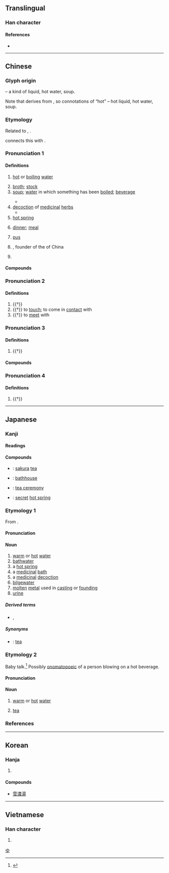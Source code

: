 {{character info/new}}
{{also|汤}}
==Translingual==

===Han character===
{{Han char|rn=85|rad=水|as=09|sn=12|four=36127|canj=EAMH|ids=⿰氵昜}}

====References====
* {{Han ref|kx=0638.160|dkj=17874|dj=1045.080|hdz=31674.030|uh=6E6F|ud=28271|bh=B4F6|bd=46326}}

----

==Chinese==
{{zh-forms|s=汤}}

===Glyph origin===
{{Han etym}}
{{Han compound|水|alt1=氵|昜|c1=s|c2=p|t1=water|ls=psc}} – a kind of liquid, hot water, soup.

Note that {{lang|zh|昜}} derives from {{zh-l|*日|sun}}, so connotations of “hot” – hot liquid, hot water, soup.

===Etymology===
Related to {{och-l|盪|basin for holding hot water for washing; wash basin}}, {{och-l|煬|to heat; to roast}}.

{{zh-ref|Bodman (1980)}} connects this with {{cog|bo|རླངས||steam, vapour; steamy}}.

===Pronunciation 1===
{{zh-pron
|m=tāng,er=y
|m-s=tan1
|c=tong1
|h=pfs=thông
|md=tŏng
|mn=thng/thong
|mn_note=thng - vernacular; thong - literary
|mn-t=teng1
|w=1thaan
|mc=2
|oc=2+3,1
|cat=n,pn
}}

====Definitions====
{{zh-hanzi}}

# {{lb|zh|literary|or|regional}} [[hot]] or [[boiling]] [[water]]
# [[broth]]; [[stock]]
# [[soup]]; [[water]] in which something has been [[boiled]]; [[beverage]]
#: {{zh-x|薑湯|ginger '''tea'''}}
#: {{zh-x|我們 晚餐 喝 湯。|We will have '''soup''' for dinner.}}
#* {{zh-x|元宵 用 水 煮，隨 湯 一起 吃。|Sweet dumplings are boiled and served in hot water.}}
# [[decoction]] of [[medicinal]] [[herb]]s
#* {{zh-x|白 虎 湯|White Tiger Decoction}}
# [[hot spring]]
# {{lb|zh|dialectal Mandarin}} [[dinner]]; [[meal]]
#: {{zh-x|喝 '''湯兒{r}'''|to have a '''meal''' [Central Mandarin]}}
# {{lb|zh|Min Nan}} [[pus]]
# {{w|Tang of Shang}}, founder of the {{w|Shang Dynasty}} of China
# {{surname|lang=zh}}

====Compounds====
{{zh-der|一個碗內兩張匙，不是湯著就抹著|一混湯子|一湯|一道湯|三湯兩割|上湯|二缸湯|二陳湯|以湯止沸|以湯沃沸|以湯沃雪|剩湯臘水兒|十全大補湯|參湯|味噌湯|和合湯|商湯|喝湯|嘗湯戲|四神湯|固若金湯|圓仔湯|如湯沃雪|如湯潑雪|如湯澆雪|如湯灌雪|如蹈湯火|孟婆湯|就湯下麵|履湯蹈火|張湯|成湯|拉片兒湯|探湯|揚湯止沸|揚湯止沸，不如去薪|換湯不換藥|握炭流湯|搓圓仔湯|搓湯圓|搓熟的湯團|擔湯擔水|擔湯運水|攢湯|斧鉞湯鑊|杯湯|梅湯|殘湯剩飯|殷湯|汆丸子湯|汆湯|池湯|沸湯|泡湯|清湯|清湯寡水|清湯掛麵|湯劑|湯包|湯匙|湯圓|湯姆歷險記|湯姆生|湯婆子|湯恩比|湯武|湯武革命|湯水|湯池|湯池鐵城|湯沐|湯沐邑|湯泉|湯液|湯湯水水|湯澆雪|湯火|湯燒火熱|湯瓶|湯盤|湯糰|湯網|湯罐|湯羊|湯腳|湯著|湯藥|湯裡來，水裡去|湯鍋|湯鑊|湯頭|湯顯祖|湯風|湯風冒雪|湯飯|湯餅|湯餅會|湯麵|湯鼎|溫湯|濃湯|灌迷湯|灌黃湯|灑湯|火山湯海|煎湯|片兒湯|片兒湯話|狗探湯|生化湯|疙瘩湯|白湯|百沸湯|皮笊籬，不漏湯|盆湯|瞎子吃湯圓|石城湯池|空心湯圓|空心湯糰|粉湯|粉湯包子|續命湯|羅宋湯|羹湯|老湯|般若湯|茶湯|茶湯會|落湯螃蟹|落湯雞|葷湯臘水|薑湯|蘭湯|赴湯投火|赴湯跳火|赴湯蹈火|赴蹈湯火|蹈赴湯火|軟口湯|迷魂湯|酸梅湯|酸辣湯|金城湯池|金湯|金湯匙|雜燴湯|面湯|頭腦湯|香湯|馬虎湯|高湯|鬧米湯|鴆湯|麵湯|黃湯|黃湯辣水|點湯}}

===Pronunciation 2===
{{zh-pron
|m=tàng,tāng
|m-s=tan1
|c=tong3
|md=táung
|dial=n
|mc=3
|oc=n,2
|cat=v
}}

====Definitions====
{{zh-hanzi}}

# {{†}} {{zh-original|燙|to [[warm]]; to [[bathe]] or [[rinse]] in hot water}}
# {{†}} to [[touch]]; to come in [[contact]] with
# {{†}} to [[meet]] with

===Pronunciation 3===
{{zh-pron
|m=shāng
|c=soeng1
|md=siŏng
|dial=n
|mc=1
|oc=1,3
|cat=a
}}

====Definitions====
{{zh-hanzi}}

# {{†}} {{zh-only|湯湯|[[torrential]]}}

====Compounds====
{{zh-der|fold=1|湯湯|浩浩湯湯}}

===Pronunciation 4===
{{zh-pron
|m=yáng
|c=joeng4
|dial=n
|cat=v
}}

====Definitions====
{{zh-hanzi}}

# {{†}} {{zh-alt-form|暘}} {{zh-only|暘谷}}

{{zh-cat|Beginning}}

----

==Japanese==

===Kanji===
{{ja-kanji|grade=3|rs=水09}}

====Readings====
{{ja-readings
|goon=[[とう]] (tō) ''from historical'' [[たう]] (tau), (''rare'') [[しょう]] (shō)
|kanon=[[とう]] (tō) ''from historical'' [[たう]] (tau), (''rare'') [[しょう]] (shō)
|toon=[[たん]] (tan)
|kun=[[ゆ]] (yu), (''baby talk'') [[ぶう]] (bū)
}}

====Compounds====
{{der-top|Compounds}}
* {{ja-r|桜湯|さくら ゆ}}: [[sakura]] [[tea]]
* {{ja-r|銭湯|せんとう}}: [[bathhouse]]
* {{ja-r|茶の湯|ちゃのゆ}}: [[tea ceremony]]
*{{ja-r|秘湯|ひとう}}: [[secret]] [[hot spring]]
{{der-bottom}}

===Etymology 1===
{{ja-kanjitab|ゆ|yomi=k}}
From {{etyl|ojp|ja|sort=ゆ}}.

====Pronunciation====
{{ja-pron|yomi=k|ゆ|acc=1|acc_ref=DJR}}

====Noun====
{{ja-noun|ゆ}}

# [[warm]] or [[hot]] [[water]]
# [[bathwater]]
# a [[hot spring]]
# a [[medicinal]] [[bath]]
# a [[medicinal]] [[decoction]]
# [[bilgewater]]
# [[molten]] [[metal]] used in [[casting]] or [[founding]]
# [[urine]]

=====Derived terms=====
* {{ja-r|尿|ゆばり}}, {{ja-r|尿|ゆまり}}

=====Synonyms=====
* {{sense|medicinal decoction}} {{ja-r|茶|ちゃ}}: [[tea]]

===Etymology 2===
Baby talk.<ref name="KDJ">{{R:Kokugo Dai Jiten}}</ref>  Possibly [[onomatopoeic]] of a person blowing on a hot beverage.

====Pronunciation====
{{ja-pron|yomi=k|ぶう}}

====Noun====
{{ja-noun|ぶう}}

# {{lb|ja|childish|sort=ふう'}} [[warm]] or [[hot]] [[water]]
# {{lb|ja|childish|sort=ふう'}} [[tea]]

===References===
<references/>

[[Category:Japanese basic words|ゆ]]

----

==Korean==

===Hanja===
{{ko-hanja|hangeul=[[탕]], [[상]]|eumhun=|rv=tang, sang|mr=t'ang, sang|y=thang, sang}}

# {{defn|lang=ko|sort=水09}}

====Compounds====
* [[雪濃湯]]

----

==Vietnamese==

===Han character===
{{vi-hantu|thang|rs=水09}}

# {{defn|lang=vi|sort=水09}}